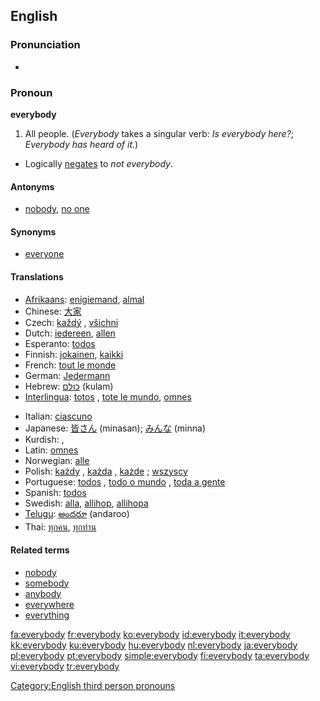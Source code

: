 ==English==

===Pronunciation===
*{{audio|en-us-everybody.ogg|Audio (US)}}

===Pronoun===
'''everybody'''

# All people.  (''Everybody'' takes a singular verb: ''Is everybody here?'';  ''Everybody has heard of it.'')
*Logically [[negates]] to ''not everybody''.

====Antonyms====
*[[nobody]], [[no one]]

====Synonyms====
*[[everyone]]

====Translations====
{{top}}
*[[Afrikaans]]: [[enigiemand]], [[almal]]
*Chinese: [[大家]]
* Czech: [[každý]] {{m}}, [[všichni]] {{m|p}}
*Dutch: [[iedereen]], [[allen]]
*Esperanto: [[todos]]
*Finnish: [[jokainen]], [[kaikki]]
*French: [[tout le monde]]
*German: [[Jedermann]]
*Hebrew: [[כולם]] (kulam)
*[[Interlingua]]: [[totos]] {{p}}, [[tote le mundo]], [[omnes]] {{p}}
{{mid}}
*Italian: [[ciascuno]]
*Japanese: [[皆さん]] (minasan); [[みんな]] (minna)
*Kurdish: {{KUchar|[[هه‌موکه‌س]]}}, {{KUchar|[[هه‌مولا]]}}
*Latin: [[omnes]]
*Norwegian: [[alle]]
*Polish: [[każdy]] {{m}}, [[każda]] {{f}}, [[każde]] {{n}} ; [[wszyscy]]
*Portuguese: [[todos]] {{m|p}}, [[todo o mundo]] {{m}}, [[toda a gente]] {{f}}
*Spanish: [[todos]]
*Swedish: [[alla]], [[allihop]], [[allihopa]]
*[[Telugu]]:  [[అందరూ]] (andaroo)
*Thai: [[ทุกคน]], [[ทุกท่าน]]
{{bottom}}

====Related terms====
*[[nobody]]
*[[somebody]]
*[[anybody]]
*[[everywhere]]
*[[everything]]

[[Category:English third person pronouns]]

[[fa:everybody]]
[[fr:everybody]]
[[ko:everybody]]
[[id:everybody]]
[[it:everybody]]
[[kk:everybody]]
[[ku:everybody]]
[[hu:everybody]]
[[nl:everybody]]
[[ja:everybody]]
[[pl:everybody]]
[[pt:everybody]]
[[simple:everybody]]
[[fi:everybody]]
[[ta:everybody]]
[[vi:everybody]]
[[tr:everybody]]